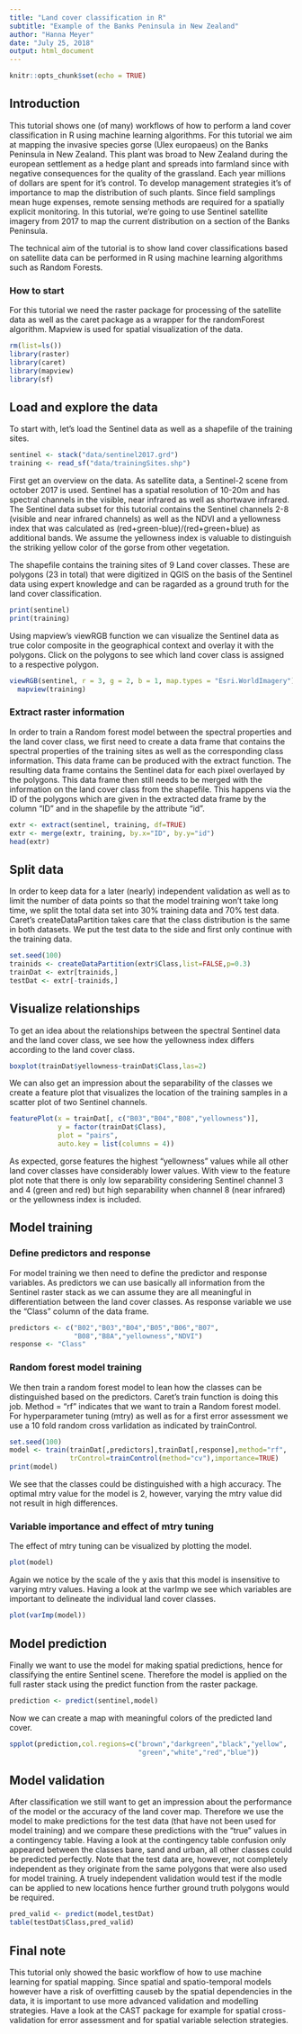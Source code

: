 ```yaml
---
title: "Land cover classification in R"
subtitle: "Example of the Banks Peninsula in New Zealand"
author: "Hanna Meyer"
date: "July 25, 2018"
output: html_document
---
```


```r
knitr::opts_chunk$set(echo = TRUE)
```

## Introduction

This tutorial shows one (of many) workflows of how to perform a land cover classification in R using machine learning algorithms. 
For this tutorial we aim at mapping the invasive species gorse (Ulex europaeus) on the Banks Peninsula in New Zealand. This plant was broad to New Zealand during the european settlement as a hedge plant and spreads into farmland since with negative consequences for the quality of the grassland. Each year millions of dollars are spent for it's control. To develop management strategies it's of importance to map the distribution of such plants. Since field samplings mean huge expenses, remote sensing methods are required for a spatially explicit monitoring. In this tutorial, we're going to use Sentinel satellite imagery from 2017 to map the current distribution on a section of the Banks Peninsula.

The technical aim of the tutorial is to show land cover classifications based on satellite data can be performed in R using machine learning algorithms such as Random Forests.

### How to start

For this tutorial we need the raster package for processing of the satellite data as well as the caret package as a wrapper for the randomForest algorithm. Mapview is used for spatial visualization of the data. 

```r
rm(list=ls())
library(raster)
library(caret)
library(mapview)
library(sf)
```

## Load and explore the data

To start with, let's load the Sentinel data as well as a shapefile of the training sites.

```r
sentinel <- stack("data/sentinel2017.grd")
training <- read_sf("data/trainingSites.shp")
```

First get an overview on the data. As satellite data, a Sentinel-2 scene from october 2017 is used. Sentinel has a spatial resolution of 10-20m and has spectral channels in the visible, near infrared as well as shortwave infrared. The Sentinel data subset for this tutorial contains the Sentinel channels 2-8 (visible and near infrared channels) as well as the NDVI and a yellowness index that was calculated as (red+green-blue)/(red+green+blue) as additional bands. We assume the yellowness index is valuable to distinguish the striking yellow color of the gorse from other vegetation.

The shapefile contains the training sites of 9 Land cover classes. These are polygons (23 in total) that were digitized in QGIS on the basis of the Sentinel data using expert knowledge and can be ragarded as a ground truth for the land cover classification. 

```r
print(sentinel)
print(training)
```

Using mapview's viewRGB function we can visualize the Sentinel data as true color composite in the geographical context and overlay it with the polygons. Click on the polygons to see which land cover class is assigned to a respective polygon.

```r
viewRGB(sentinel, r = 3, g = 2, b = 1, map.types = "Esri.WorldImagery")+
  mapview(training)
```

### Extract raster information

In order to train a Random forest model between the spectral properties and the land cover class, we first need to create a data frame that contains the spectral properties of the training sites as well as the corresponding class information. This data frame can be produced with the extract function. The resulting data frame contains the Sentinel data for each pixel overlayed by the polygons. This data frame then still needs to be merged with the information on the land cover class from the shapefile. This happens via the ID of the polygons which are given in the extracted data frame by the column "ID" and in the shapefile by the attribute "id".

```r
extr <- extract(sentinel, training, df=TRUE)
extr <- merge(extr, training, by.x="ID", by.y="id")
head(extr)
```


## Split data

In order to keep data for a later (nearly) independent validation as well as to limit the number of data points so that the model training won't take long time, we split the total data set into 30% training data and 70% test data. Caret's createDataPartition takes care that the class distribution is the same in both datasets. We put the test data to the side and first only continue with the training data.

```r
set.seed(100)
trainids <- createDataPartition(extr$Class,list=FALSE,p=0.3)
trainDat <- extr[trainids,]
testDat <- extr[-trainids,]
```

## Visualize relationships

To get an idea about the relationships between the spectral Sentinel data and the land cover class, we see how the yellowness index differs according to the land cover class. 

```r
boxplot(trainDat$yellowness~trainDat$Class,las=2)
```

We can also get an impression about the separability of the classes we create a feature plot that visualizes the location of the training samples in a scatter plot of two Sentinel channels. 

```r
featurePlot(x = trainDat[, c("B03","B04","B08","yellowness")], 
            y = factor(trainDat$Class), 
            plot = "pairs",
            auto.key = list(columns = 4))
```

As expected, gorse features the highest "yellowness" values while all other land cover classes have considerably lower values. With view to the feature plot note that there is only low separability considering Sentinel channel 3 and 4 (green and red) but high separability when channel 8 (near infrared) or the yellowness index is included.


## Model training
### Define predictors and response

For model training we then need to define the predictor and response variables. As predictors we can use basically all information from the Sentinel raster stack as we can assume they are all meaningful in differentiation between the land cover classes. As response variable we use the "Class" column of the data frame.

```r
predictors <- c("B02","B03","B04","B05","B06","B07",
                "B08","B8A","yellowness","NDVI")
response <- "Class"
```

### Random forest model training

We then train a random forest model to lean how the classes can be distinguished based on the predictors. Caret's train function is doing this job. Method = "rf" indicates that we want to train a Random forest model. For hyperparameter tuning (mtry) as well as for a first error assessment we use a 10 fold random cross varlidation as indicated by trainControl. 


```r
set.seed(100)
model <- train(trainDat[,predictors],trainDat[,response],method="rf",
               trControl=trainControl(method="cv"),importance=TRUE)
print(model)
```

We see that the classes could be distinguished with a high accuracy. The optimal mtry value for the model is 2, however, varying the mtry value did not result in high differences.

### Variable importance and effect of mtry tuning

The effect of mtry tuning can be visualized by plotting the model. 

```r
plot(model)
```

Again we notice by the scale of the y axis that this model is insensitive to varying mtry values.
Having a look at the varImp we see which variables are important to delineate the individual land cover classes.

```r
plot(varImp(model))
```

## Model prediction

Finally we want to use the model for making spatial predictions, hence for classifying the entire Sentinel scene. Therefore the model is applied on the full raster stack using the predict function from the raster package.

```r
prediction <- predict(sentinel,model)
```

Now we can create a map with meaningful colors of the predicted land cover.

```r
spplot(prediction,col.regions=c("brown","darkgreen","black","yellow",
                                "green","white","red","blue"))
```

## Model validation

After classification we still want to get an impression about the performance of the model or the accuracy of the land cover map. Therefore we use the model to make predictions for the test data (that have not been used for model training) and we compare these predictions with the "true" values in a contingency table. Having a look at the contingency table confusion only appeared between the classes bare, sand and urban, all other classes could be predicted perfectly. Note that the test data are, however, not completely independent as they originate from the same polygons that were also used for model training. A truely independent validation would test if the modle can be applied to new locations hence further ground truth polygons would be required.


```r
pred_valid <- predict(model,testDat)
table(testDat$Class,pred_valid)
```

## Final note
This tutorial only showed the basic workflow of how to use machine learning for spatial mapping. Since spatial and spatio-temporal models however have a risk of overfitting causeb by the spatial dependencies in the data, it is important to use more advanced validation and modelling strategies. Have a look at the CAST package for example for spatial cross-validation for error assessment and for spatial variable selection strategies.